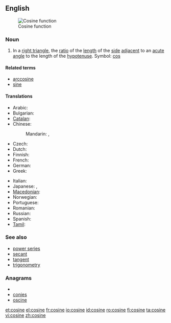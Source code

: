==English==
{{wikipedia}}
[[Image:Cosine.svg|thumb|Cosine function]]

===Noun===
{{en-noun}}

# {{trigonometry}} In a [[right triangle]], the [[ratio]] of the [[length]] of the [[side]] [[adjacent]] to an [[acute]] [[angle]] to the length of the [[hypotenuse]]. Symbol: [[cos]]
<!--These definitions are equivalent to the one above and so do not define different senses of the word.
# {{mathematics}} The ''x'' [[coordinate]] of the [[point]] on the [[unit]] [[circle]] at the given [[anticlockwise]] angle from the ''x'' [[axis]].
# {{mathematics}} The [[sum]] of the [[real]] or [[complex]] [[power series]]
:: <math>\sum_0^\infty{{(-1)^{n}}\over{(2n)!}}x^{2n}</math>
-->

====Related terms====
* [[arccosine]]
* [[sine]]

====Translations====
{{trans-top|trigonometric function}}
* Arabic: {{t|ar|جيب تمام|m|tr=jayb tamaam|sc=Arab}}
* Bulgarian: {{t|bg|косинус|m|sc=Cyrl}}
* [[Catalan]]: {{t-|ca|cosinus|m}}
* Chinese:
*: Mandarin: {{t|zh|餘弦|sc=Hani}},  {{t|zh|余弦|tr=yúxián|sc=Hani}}
* Czech: {{t-|cs|kosinus|m}}
* Dutch: {{t+|fr|cosinus|m}}
* Finnish: {{t-|fi|kosini}}
* French: {{t+|fr|cosinus|m}}
* German: {{t-|de|Kosinus|m}}
* Greek: {{t|el|συνημίτονο|sc=Grek}}
{{trans-mid}}
* Italian: {{t+|it|coseno|m}}
* Japanese: {{t-|ja|コサイン|tr=kosain|sc=Jpan}}, {{t|ja|余弦|tr=yogen|sc=Jpan}}
* [[Macedonian]]: {{t|mk|косинус|m|tr=kósinus|sc=Cyrl|xs=Macedonian}}
* Norwegian: {{t-|no|cosinus|m}}
* Portuguese: {{t+|pt|co-seno|m}}
* Romanian: {{t+|ro|cosinus|n}}
* Russian: {{t|ru|косинус|m|tr=kósinus|sc=Cyrl}}
* Spanish: {{t-|es|coseno|m}}
* [[Tamil]]: {{t|ta|துணைசெவ்வளை|tr=thuNaichchevvaLai|xs=Tamil}}
{{trans-bottom}}

===See also===
* [[power series]]
* [[secant]]
* [[tangent]]
* [[trigonometry]]

===Anagrams===
* {{alphagram|ceinos}}
* [[conies#English|conies]]
* [[oscine#English|oscine]]


[[et:cosine]]
[[el:cosine]]
[[fr:cosine]]
[[io:cosine]]
[[id:cosine]]
[[ro:cosine]]
[[fi:cosine]]
[[ta:cosine]]
[[vi:cosine]]
[[zh:cosine]]